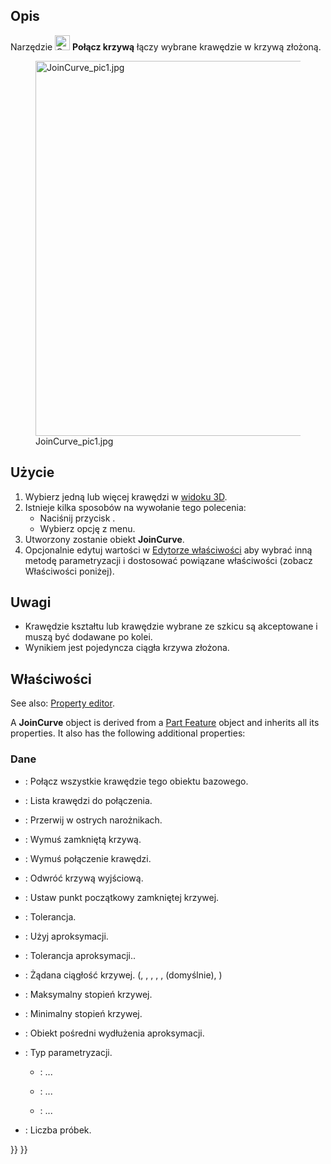 <languages/>

{{Docnav/pl
|[[Curves_ExtendCurve/pl|Rozszerz krzywą]]
|[[Curves_SplitCurve/pl|Podziel krzywą]]
|[[Curves_Workbench/pl|środowisko pracy Krzywe]]
|IconL=Curves_ExtendCurve.svg
|IconR=Curves_SplitCurve.svg
|IconC=Curves_workbench_icon.svg
}}

<div class="mw-translate-fuzzy">
{{GuiCommand/pl
|Name=Curves JoinCurve
|Name/pl=Krzywe: Połącz krzywą
|MenuLocation=Curves → Join Curve
|Workbenches=[[Curves_Workbench/pl|Krzywe]]
}}
</div>

<span id="Description"></span>
==Opis==

<div class="mw-translate-fuzzy">
Narzędzie [[Image:Curves_JoinCurve.svg|24px]] '''Połącz krzywą''' łączy wybrane krawędzie w krzywą złożoną.
</div>

[[File:JoinCurve_pic1.jpg|600px]]

<span id="Usage"></span>
==Użycie==

# Wybierz jedną lub więcej krawędzi w [[3D_view/pl|widoku 3D]].
# Istnieje kilka sposobów na wywołanie tego polecenia:
#* Naciśnij przycisk {{Button|[[Image:Curves_JoinCurve.svg|16px]] [[Curves_JoinCurve|joinCurves]]}}.
#* Wybierz opcję {{MenuCommand|Curves → [[Image:Curves_JoinCurve.svg|16px]] joinCurves}} z menu.
# Utworzony zostanie obiekt '''JoinCurve'''.
# Opcjonalnie edytuj wartości w [[Property_editor/pl|Edytorze właściwości]] aby wybrać inną metodę parametryzacji i dostosować powiązane właściwości (zobacz Właściwości poniżej).

<span id="Notes"></span>
==Uwagi==

* Krawędzie kształtu lub krawędzie wybrane ze szkicu są akceptowane i muszą być dodawane po kolei.
* Wynikiem jest pojedyncza ciągła krzywa złożona.

<span id="Properties"></span>
==Właściwości==

<div lang="en" dir="ltr" class="mw-content-ltr">
See also: [[Property_editor|Property editor]].
</div>

<div lang="en" dir="ltr" class="mw-content-ltr">
A '''JoinCurve''' object is derived from a [[Part_Feature|Part Feature]] object and inherits all its properties. It also has the following additional properties:
</div>

<span id="Data"></span>
===Dane===

{{TitleProperty|InputSources}}

* {{PropertyData|Base|Link}}: Połącz wszystkie krawędzie tego obiektu bazowego.
* {{PropertyData|Edges|LinkSubList}}: Lista krawędzi do połączenia.

{{TitleProperty|Join}}

* {{PropertyData|CornerBreak|Bool}}: Przerwij w ostrych narożnikach.
* {{PropertyData|ForceClosed|Bool}}: Wymuś zamkniętą krzywą.
* {{PropertyData|ForceContact|Bool}}: Wymuś połączenie krawędzi.
* {{PropertyData|Reverse|Bool}}: Odwróć krzywą wyjściową.
* {{PropertyData|StartOffset|Integer}}: Ustaw punkt początkowy zamkniętej krzywej.
* {{PropertyData|Tolerance|Float}}: Tolerancja.

{{TitleProperty|ShapeApproximation}}

* {{PropertyData|Active|Bool}}: Użyj aproksymacji.
* {{PropertyData|ApproxTolerance|Float|Hidden}}: Tolerancja aproksymacji..
* {{PropertyData|Continuity|Enumeration|Hidden}}: Żądana ciągłość krzywej. ({{Value|C0}}, {{Value|C1}}, {{Value|G1}}, {{Value|C2}}, {{Value|G2}}, {{Value|C3}} (domyślnie), {{Value|CN}})
* {{PropertyData|DegreeMax|Integer|Hidden}}: Maksymalny stopień krzywej.
* {{PropertyData|DegreeMin|Integer|Hidden}}: Minimalny stopień krzywej.
* {{PropertyData|ExtensionProxy|PythonObject}}: Obiekt pośredni wydłużenia aproksymacji.
* {{PropertyData|Parametrization|Enumeration|Hidden}}: Typ parametryzacji.
** {{Value|ChordLength}}: ...
** {{Value|Centripetal}}: ...
** {{Value|Uniform}}: ...
* {{PropertyData|Samples|Integer|Hidden}}: Liczba próbek.


{{Docnav/pl
|[[Curves_ExtendCurve/pl|Rozszerz krzywą]]
|[[Curves_SplitCurve/pl|Podziel krzywą]]
|[[Curves_Workbench/pl|środowisko pracy Krzywe]]
|IconL=Curves_ExtendCurve.svg
|IconR=Curves_SplitCurve.svg
|IconC=Curves_workbench_icon.svg
}}

{{Curves Tools navi{{#translation:}}}}
{{Userdocnavi{{#translation:}}}}